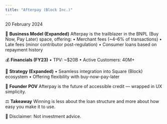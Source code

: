 ```yaml
---
title: "Afterpay (Block Inc.)"
---
```



<div className={styles.preserve}>

20 February 2024

🧠 **Business Model (Expanded)**
Afterpay is the trailblazer in the BNPL (Buy Now, Pay Later) space, offering:
•	Merchant fees (~4–6% of transactions)
•	Late fees (minor contributor post-regulation)
•	Consumer loans based on repayment history

💰 **Financials (FY23)**
•	TPV: ~$20B
•	Active Customers: 40M+

🧩 **Strategy (Expanded)**
•	Seamless integration into Square (Block) ecosystem
•	Offering flexibility with buy-now-pay-later

🧠 **Founder POV**
Afterpay is the future of accessible credit — wrapped in UX simplicity.

⚖️ **Takeaway**
Winning is less about the loan structure and more about how easy you make it to use.

📎 Disclaimer: Not investment advice.


</div>
